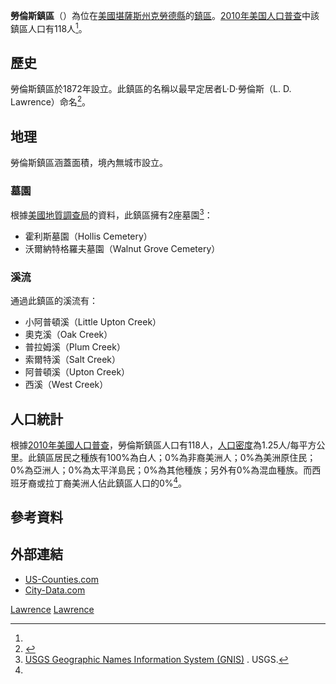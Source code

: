 {{noteTA
|G1=USState
}}
{{Infobox settlement
|official_name = 勞倫斯鎮區
|native_name = Lawrence Township
|settlement_type = 鎮區
|image_map = Map highlighting Lawrence Township, Cloud County, Kansas.svg
|map_caption = 勞倫斯鎮區在克勞德縣的位置
|coordinates_display = inline,title
|coordinates_region = US-KS
|subdivision_type = [[世界政區索引|國家]]
|subdivision_name = [[美国|美国]]
|subdivision_type1 = [[美國行政區劃|州]]
|subdivision_name1 = [[堪薩斯州|堪薩斯州]]
|subdivision_type2 = [[堪萨斯州行政区划|縣]]
|subdivision_name2 = [[克勞德縣_(堪薩斯州)|克勞德縣]]
|area_total_km2 = 94.44
|area_land_km2 = 93.29
|area_water_km2 = 1.15
|area_total_sq_mi = 36.46
|area_land_sq_mi = 36.02
|area_water_sq_mi = 0.45
|area_water_percent = 1.22
|population_as_of = [[2010年美国人口普查|2010]]
|population_footnotes = <ref name=census>{{cite web|url=http://www.census.gov/geo/www/gazetteer/gazetteer2010.html|title=2010 Census Gazetteer Files|publisher=[[美国人口调查局|美国人口调查局]]|accessdate=2016-03-25|archive-url=https://web.archive.org/web/20121021075704/http://www.census.gov/geo/www/gazetteer/gazetteer2010.html|archive-date=2012-10-21|dead-url=yes}}</ref>
|population_total = 118
|population_density_km2 = auto
|elevation_footnotes = 
|elevation_m = 418
|elevation_ft = 1371
|latd = 39
|latm = 38
|lats = 15
|latNS = N
|longd = 97
|longm = 32
|longs = 31
|longEW = W
|postal_code_type =
|postal_code = 
|blank_name = [[地名信息系统|GNIS]] ID
|blank_info = [http://geonames.usgs.gov/pls/gnispublic/f?p=gnispq:3:::NO::P3_FID:0473089 0473089]
|website = 
|footnotes = 
}}

'''勞倫斯鎮區'''（{{lang-en|'''Lawrence Township'''}}）為位在[[美國|美國]][[堪薩斯州|堪薩斯州]][[克勞德縣_(堪薩斯州)|克勞德縣]]的[[行政鎮區|鎮區]]。[[2010年美国人口普查|2010年美国人口普查]]中該鎮區人口有118人<ref name=census/>。

==歷史==
勞倫斯鎮區於1872年設立。此鎮區的名稱以最早定居者L·D·勞倫斯（L. D. Lawrence）命名<ref>{{cite book | url=http://books.google.com/books?id=a3YUAAAAYAAJ&pg=PA73#v=onepage&q&f=false | title=Biographical History of Cloud County, Kansas: Biographies of Representative Citizens. Illustrated with Portraits of Prominent People, Cuts of Homes, Stock, Etc. | publisher=Wilson, Humphrey & Company | author=Hollibaugh, E. F. | year=1903 | pages=73 | access-date=2016-03-25 | archive-date=2014-07-28 | archive-url=https://web.archive.org/web/20140728063124/http://books.google.com/books?id=a3YUAAAAYAAJ&pg=PA73#v=onepage&q&f=false | dead-url=no }}</ref>。

==地理==
勞倫斯鎮區涵蓋面積{{convert|94.44|km2|sqmi}}，境內無城市設立。

===墓園===
根據[[美國地質調查局|美國地質調查局]]的資料，此鎮區擁有2座墓園<ref>[http://geonames.usgs.gov/domestic/index.html USGS Geographic Names Information System (GNIS)] {{Wayback|url=http://geonames.usgs.gov/domestic/index.html |date=20190428150204 }}. USGS.</ref>：
*霍利斯墓園（Hollis Cemetery）
*沃爾納特格羅夫墓園（Walnut Grove Cemetery）

===溪流===
通過此鎮區的溪流有：
*小阿普頓溪（Little Upton Creek）
*奧克溪（Oak Creek）
*普拉姆溪（Plum Creek）
*索爾特溪（Salt Creek）
*阿普頓溪（Upton Creek）
*西溪（West Creek）

==人口統計==
根據[[2010年美國人口普查|2010年美國人口普查]]，勞倫斯鎮區人口有118人，[[人口密度|人口密度]]為1.25人/每平方公里。此鎮區居民之種族有100%為白人；0%為非裔美洲人；0%為美洲原住民；0%為亞洲人；0%為太平洋島民；0%為其他種族；另外有0%為混血種族。而西班牙裔或拉丁裔美洲人佔此鎮區人口的0%<ref name=census/>。

==參考資料==
{{reflist}}

==外部連結==
* [https://web.archive.org/web/20080723112151/http://www.us-counties.com/localgov/kansas.html US-Counties.com]
* [http://www.city-data.com/township/Lawrence-Cloud-KS.html City-Data.com]

{{克勞德縣 (堪薩斯州)}}

[[Category:克勞德縣鎮區_(堪薩斯州)|Lawrence]]
[[Category:堪薩斯州鎮區|Lawrence]]